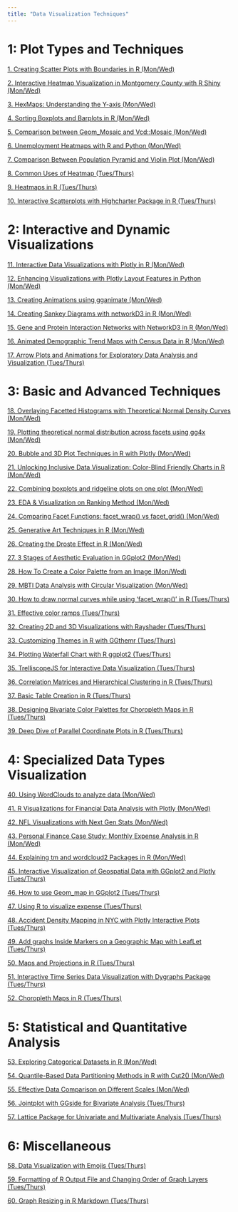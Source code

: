 ```yaml
---
title: "Data Visualization Techniques"
---
```

#   1: Plot Types and Techniques
[1. Creating Scatter Plots with Boundaries in R (Mon/Wed)](https://youtu.be/dCl9tISXSSQ)

[2. Interactive Heatmap Visualization in Montgomery County with R Shiny (Mon/Wed)](https://www.youtube.com/watch?v=nNI4SeSLgN0)

[3. HexMaps: Understanding the Y-axis (Mon/Wed)](https://youtu.be/mslzLw5v738)

[4. Sorting Boxplots and Barplots in R (Mon/Wed)](https://youtu.be/3RkNs3cyHlU)

[5. Comparison between Geom_Mosaic and Vcd::Mosaic (Mon/Wed)](https://drive.google.com/file/d/15vGCwVp3WpW1bFwdP_prFg1zRozqYERK/view?usp=sharing)

[6. Unemployment Heatmaps with R and Python (Mon/Wed)](https://youtu.be/BVLzry9EBGY)

[7. Comparison Between Population Pyramid and Violin Plot (Mon/Wed)](https://www.youtube.com/watch?v=jmLVh4yy58Y)

[8. Common Uses of Heatmap (Tues/Thurs)](https://youtu.be/mIg_5rwmGfo)

[9. Heatmaps in R (Tues/Thurs)](https://youtu.be/06sfnL8TpOI)

[10. Interactive Scatterplots with Highcharter Package  in R (Tues/Thurs)](https://youtu.be/SNbqdJmqtAw)


#   2: Interactive and Dynamic Visualizations
[11. Interactive Data Visualizations with Plotly in R (Mon/Wed)](https://youtu.be/87ZuiR7SrfA)

[12. Enhancing Visualizations with Plotly Layout Features in Python (Mon/Wed)](https://www.youtube.com/watch?v=gM8yz6P7V0A)

[13. Creating Animations using gganimate (Mon/Wed)](https://www.youtube.com/watch?v=USw2AECFIkw)

[14. Creating Sankey Diagrams with networkD3 in R (Mon/Wed)](https://youtu.be/n43RMdALxvc)

[15.  Gene and Protein Interaction Networks with NetworkD3 in R (Mon/Wed)](https://www.youtube.com/watch?v=FdzTsrCvdkk)

[16. Animated Demographic Trend Maps with Census Data in R (Mon/Wed)](https://www.youtube.com/watch?v=aUJAHXfVrnw)

[17. Arrow Plots and Animations for Exploratory Data Analysis and Visualization (Tues/Thurs)](https://www.youtube.com/watch?v=rp4ahQtkXrM&ab_channel=YelamanSain)


#   3: Basic and Advanced Techniques
[18. Overlaying Facetted Histograms with Theoretical Normal Density Curves (Mon/Wed)](https://www.youtube.com/watch?v=9wtvJz82oSw)

[19. Plotting theoretical normal distribution across facets using gg4x (Mon/Wed)](https://youtu.be/fyHNWSkcYpk)

[20. Bubble and 3D Plot Techniques in R with Plotly (Mon/Wed)](https://youtu.be/tpl4TEVOHCI)

[21. Unlocking Inclusive Data Visualization: Color-Blind Friendly Charts in R (Mon/Wed)](https://youtu.be/PudGAzRal_4)

[22. Combining boxplots and ridgeline plots on one plot (Mon/Wed)](https://www.youtube.com/watch?v=40MokoiI3Aw)

[23. EDA & Visualization on Ranking Method (Mon/Wed)](https://youtu.be/aG7t5I2zk9E)

[24. Comparing Facet Functions: facet_wrap() vs facet_grid() (Mon/Wed)](https://www.youtube.com/watch?v=6k39xguz4js)

[25. Generative Art Techniques in R (Mon/Wed)](https://youtu.be/ZAyUFSky0N8)

[26. Creating the Droste Effect in R (Mon/Wed)](https://youtu.be/nI1XMoUHn0o)

[27. 3 Stages of Aesthetic Evaluation in GGplot2 (Mon/Wed)](https://youtu.be/JV1eIjZ2EPA)

[28. How To Create a Color Palette from an Image (Mon/Wed)](https://www.youtube.com/watch?v=U6-6sXRUwoI)

[29. MBTI Data Analysis with Circular Visualization (Mon/Wed)](https://youtu.be/bQ6XQiVKSGU)

[30. How to draw normal curves while using 'facet_wrap()' in R (Tues/Thurs)](https://youtu.be/jLz0sf-UWug)

[31. Effective color ramps (Tues/Thurs)](https://youtu.be/8Ktp7bOyGNg)

[32. Creating 2D and 3D Visualizations with Rayshader (Tues/Thurs)](https://www.youtube.com/watch?v=7UHCfWN96d0)

[33. Customizing Themes in R with GGthemr (Tues/Thurs)](https://www.youtube.com/watch?v=IM6cCHPoP38&ab_channel=AustinSchaefer)

[34. Plotting Waterfall Chart with R ggplot2 (Tues/Thurs)](https://youtu.be/EaNv8NVBc_Q)

[35. TrelliscopeJS for Interactive Data Visualization (Tues/Thurs)](https://youtu.be/7qcQgLN8TnM)

[36. Correlation Matrices and Hierarchical Clustering in R (Tues/Thurs)](https://youtu.be/PhbY_ovIQIw)

[37. Basic Table Creation in R (Tues/Thurs)](https://youtu.be/SL9gkcZjGx4)

[38. Designing Bivariate Color Palettes for Choropleth Maps in R (Tues/Thurs)](https://www.youtube.com/watch?v=KrwS10RStbw)

[39. Deep Dive of Parallel Coordinate Plots in R (Tues/Thurs)](https://youtu.be/HTh5e7v54uM)


#   4: Specialized Data Types Visualization
[40. Using WordClouds to analyze data (Mon/Wed)](https://youtu.be/GPHgiqD2XfE)

[41. R Visualizations for Financial Data Analysis with Plotly (Mon/Wed)](https://youtu.be/tbmGq7_TM-4)

[42. NFL Visualizations with Next Gen Stats (Mon/Wed)](https://youtu.be/xs0cGbjoseE)

[43. Personal Finance Case Study: Monthly Expense Analysis in R (Mon/Wed)](https://youtu.be/Q06kLBNwGc8)

[44. Explaining tm and wordcloud2 Packages in R (Mon/Wed)](https://youtu.be/1DR7mgeZuKE)

[45. Interactive Visualization of Geospatial Data with GGplot2 and Plotly (Tues/Thurs)](https://youtu.be/ui8R4zbRgo8)

[46. How to use Geom_map in GGplot2 (Tues/Thurs)](https://youtu.be/NqDyeAsKUm8)

[47. Using R to visualize expense (Tues/Thurs)](https://youtu.be/8lsHGKUn8A0)

[48. Accident Density Mapping in NYC with Plotly Interactive Plots (Tues/Thurs)](https://www.youtube.com/watch?v=tikmXPmjig8)

[49. Add graphs Inside Markers on a Geographic Map with LeafLet (Tues/Thurs)](https://youtu.be/cs6Mb3Kv7rA)

[50. Maps and Projections in R (Tues/Thurs)](https://youtu.be/xjwiaVM0G9A)

[51. Interactive Time Series Data Visualization with Dygraphs Package (Tues/Thurs)](https://youtu.be/71zl39yzwXM)

[52. Choropleth Maps in R (Tues/Thurs)](https://youtu.be/-hutMwiLO7A)


#   5: Statistical and Quantitative Analysis
[53. Exploring Categorical Datasets in R (Mon/Wed)](https://youtu.be/s5ehRahj2pM?feature=shared)

[54. Quantile-Based Data Partitioning Methods in R with Cut2() (Mon/Wed)](https://youtu.be/BmxpApzmpqE)

[55. Effective Data Comparison on Different Scales (Mon/Wed)](https://www.youtube.com/watch?v=LG10EWIpCD4)

[56. Jointplot with GGside for Bivariate Analysis  (Tues/Thurs)](https://www.youtube.com/watch?v=bLQfqMvSh3g)

[57. Lattice Package for Univariate and Multivariate Analysis (Tues/Thurs)](https://youtu.be/wsrGQPPPmN4)


#   6: Miscellaneous
[58. Data Visualization with Emojis (Tues/Thurs)](https://youtu.be/A-il70GvkkM)

[59. Formatting of R Output File and Changing Order of Graph Layers (Tues/Thurs)](https://www.youtube.com/watch?v=xj4HCy5Y3Yg)

[60. Graph Resizing in R Markdown (Tues/Thurs)](https://youtu.be/PWqMcgbISFI)


